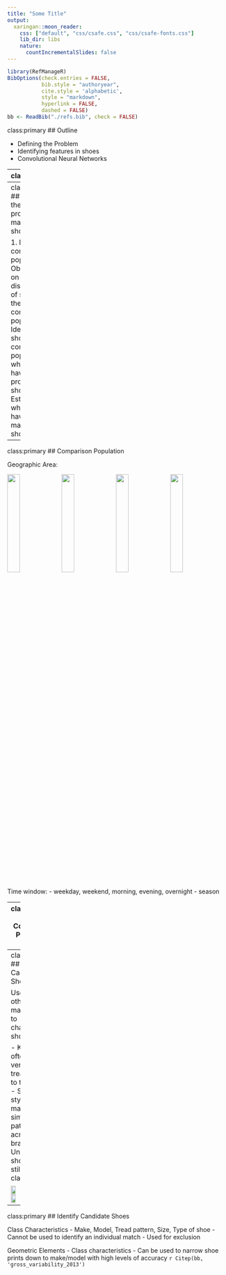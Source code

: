 ```yaml
---
title: "Some Title"
output:
  xaringan::moon_reader:
    css: ["default", "css/csafe.css", "css/csafe-fonts.css"]
    lib_dir: libs
    nature:
      countIncrementalSlides: false
---
```

```r
library(RefManageR)
BibOptions(check.entries = FALSE, 
           bib.style = "authoryear", 
           cite.style = 'alphabetic', 
           style = "markdown",
           hyperlink = FALSE, 
           dashed = FALSE)
bb <- ReadBib("./refs.bib", check = FALSE)
```

class:primary
## Outline

- Defining the Problem
- Identifying features in shoes
- Convolutional Neural Networks

---
class:inverse
<h1><br/>What is the probability I made this shoeprint?</h1>

---
class:primary
## What is the probability I made this shoeprint?

1. Define the comparison population
2. Obtain data on the distribution of shoes in the comparison population
3. Identify shoes in the comparison population which could have produced the shoeprint
4. Establish whether I have any matching shoes

---
class:primary
## Comparison Population

Geographic Area: 

<img src="Snedecor-3105.png" width="24%" style="vertical-align:middle"/>
<img src="ISU-map.png" width="24%" style="vertical-align:middle"/>
<img src="Iowa-map.png" width="24%" style="vertical-align:middle"/>
<img src="US-map.png" width="24%" style="vertical-align:middle"/>

Time window: 
- weekday, weekend, morning, evening, overnight
- season

---
class:primary
## Comparison Population Shoes

- No 100% complete database of all shoes (manufacturer, model, size, tread molds)
    <!-- - Too many manufacturers, import/export, online sales, custom shoes, knockoffs -->
    <!-- - New shoes released all the time -->
- Shoe purchase data vs. frequency of wear
    <!-- - shoes purchased outside the defined geographic area or from non-participating retailers -->
    <!-- - frequency of wear -->
- Local populations may differ wildly in shoe models
    <!-- - Styles and trends -->
    <!-- - Occupational differences -->
    <!-- - Retailer options -->
    
<img src = "snow-boots.jpg" width = "50%" style = "vertical-align:middle;float:middle"/>
<!-- https://pixnio.com/free-images/2017/05/03/2017-05-03-07-35-18-900x456.jpg -->

---
class:primary
## Identify Candidate Shoes

Use features other than make/model to characterize shoes

- Knockoffs often have very similar tread patterns to the original
- Similar styles of shoe may have similar tread patterns across brands
- Unknown shoes can still be classified

<img src = "https://m.media-amazon.com/images/I/71DCI4ffT-L.jpg" width = "32%" style = "vertical-align:middle"/>
<img src = "https://m.media-amazon.com/images/I/71ys+pKM76L.jpg" width = "32%" style = "vertical-align:middle"/>
<img src = "https://m.media-amazon.com/images/I/71lWfFm+qVL.jpg" width = "32%" style = "vertical-align:middle"/>

---
class:primary
## Identify Candidate Shoes

Class Characteristics
- Make, Model, Tread pattern, Size, Type of shoe
- Cannot be used to identify an individual match
- Used for exclusion

Geometric Elements
- Class characteristics
- Can be used to narrow shoe prints down to make/model with high levels of accuracy `r Citep(bb, 'gross_variability_2013')`
<!-- TODO: Cite class char studies -->